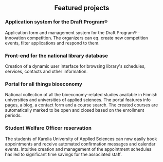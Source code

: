 <h2 tabIndex="0" className="projects-title" style="text-align: center;"> Featured projects</h2>
<ProjectCard tabIndex="0" link="https://register.draftprogram.com/" bg="">
    <h3 tabIndex="0">Application system for the Draft Program®</h3>
    <p tabIndex="0" >
        Application form and management system for the Draft Program® -innovation competition. The organizers can eq. create new competition events, filter applications and respond to them.
    </p>
</ProjectCard>

<ProjectCard tabIndex="0" link="https://keski.finna.fi/Content/kirjastot" bg="">
    <h3 tabIndex="0">Front-end for the national library database</h3>
    <p tabIndex="0" >
        Creation of a dynamic user interface for browsing library's schedules, services, contacts and other information.
    </p>
</ProjectCard>

<ProjectCard tabIndex="0" link="https://biotalousosaaja.karelia.fi/en/" bg="">
    <h3 tabIndex="0">Portal for all things bioeconomy</h3>
    <p tabIndex="0">
        National collection of all the bioeconomy-related studies available in Finnish universities and universities of applied sciences.
        The portal features info pages,  a blog, a contact form and a course search. The created courses are automatically marked to be open and closed based on the enrollment periods.
    </p>
</ProjectCard>


<ProjectCard tabIndex="0" link="https://web.karelia.fi/international-office-reservation/" bg="">
    <h3 tabIndex="0">Student Welfare Officer reservation</h3>
    <p tabIndex="0">
        The students of Karelia University of Applied Sciences can now easily book appointments and receive automated confirmation messages and calendar events. Intuitive creation and management of the appointment schedules has led to significant time savings for the associated staff.
    </p>
</ProjectCard>
